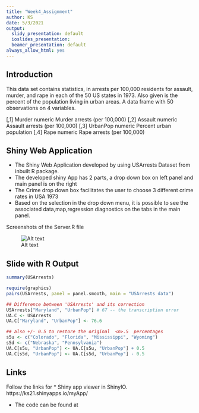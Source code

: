 ---
title: "Week4_Assignment"
author: KS
date: 5/3/2021
output:
  slidy_presentation: default
  ioslides_presentation:
  beamer_presentation: default
always_allow_html: yes
---

## Introduction 

This data set contains statistics, in arrests per 100,000 residents for assault, murder, and rape in each of the 50 US states in 1973. Also given is the percent of the population living in urban areas.
A data frame with 50 observations on 4 variables.

[,1]	Murder	numeric	Murder arrests (per 100,000)
[,2]	Assault	numeric	Assault arrests (per 100,000)
[,3]	UrbanPop	numeric	Percent urban population
[,4]	Rape	numeric	Rape arrests (per 100,000)


## Shiny Web Application 

<div class="blue2">
* The Shiny Web Application developed by using USArrests Dataset from inbuilt R package.
* The developed shiny App has 2 parts, a drop down box on left panel and main panel is on the right
* The Crime drop down box facilitates the user to choose 3 different crime rates in USA 1973
* Based on the selection in the drop down menu, it is possible to see the associated data,map,regression diagnostics on the tabs in the main panel.
</div>

Screenshots of the Server.R file 

![Alt text](/Users/kavis/Pictures/Saved Pictures/ServerR.jpg)



## Slide with R Output

```{r cars, echo = TRUE}
summary(USArrests)

require(graphics)
pairs(USArrests, panel = panel.smooth, main = "USArrests data")

## Difference between 'USArrests' and its correction
USArrests["Maryland", "UrbanPop"] # 67 -- the transcription error
UA.C <- USArrests
UA.C["Maryland", "UrbanPop"] <- 76.6

## also +/- 0.5 to restore the original  <n>.5  percentages
s5u <- c("Colorado", "Florida", "Mississippi", "Wyoming")
s5d <- c("Nebraska", "Pennsylvania")
UA.C[s5u, "UrbanPop"] <- UA.C[s5u, "UrbanPop"] + 0.5
UA.C[s5d, "UrbanPop"] <- UA.C[s5d, "UrbanPop"] - 0.5


```



## Links

Follow the links for 
* Shiny app viewer in ShinyIO.
https://ks21.shinyapps.io/myApp/

* The code can be found at


